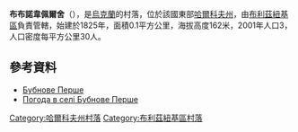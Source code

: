 {{coord|48|44|17|N|36|12|57|E|scale:100000_region:UA|display=title}}

'''布布諾韋佩爾舍'''（{{lang-uk|Бубнове Перше}}），是[[烏克蘭|烏克蘭]]的村落，位於該國東部[[哈爾科夫州|哈爾科夫州]]，由[[布利茲紐基區|布利茲紐基區]]負責管轄，始建於1825年，面積0.1平方公里，海拔高度162米，2001年人口3，人口密度每平方公里30人。

==參考資料==
* [http://gska2.rada.gov.ua/pls/z7502/A005?rdat1=09.01.2009&rf7571=32329 Бубнове Перше]{{dead link|date=2017年12月 |bot=InternetArchiveBot |fix-attempted=yes }}
* [http://weather.in.ua/ua/har'kovskaja/2125 Погода в селі Бубнове Перше] {{Wayback|url=http://weather.in.ua/ua/har'kovskaja/2125 |date=20160323024608 }}

{{DEFAULTSORT:Бубнове Перше}}
[[Category:哈爾科夫州村落|Category:哈爾科夫州村落]]
[[Category:布利茲紐基區村落|Category:布利茲紐基區村落]]


{{Kharkiv-geo-stub}}